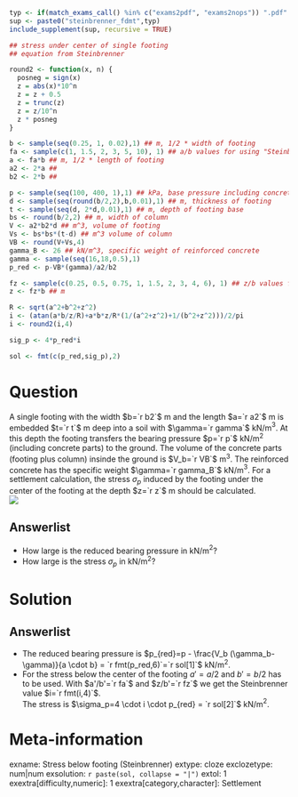 ```r
typ <- if(match_exams_call() %in% c("exams2pdf", "exams2nops")) ".pdf" else ".svg"
sup <- paste0("steinbrenner_fdmt",typ)
include_supplement(sup, recursive = TRUE)

## stress under center of single footing
## equation from Steinbrenner

round2 <- function(x, n) {
  posneg = sign(x)
  z = abs(x)*10^n
  z = z + 0.5
  z = trunc(z)
  z = z/10^n
  z * posneg
}

b <- sample(seq(0.25, 1, 0.02),1) ## m, 1/2 * width of footing
fa <- sample(c(1, 1.5, 2, 3, 5, 10), 1) ## a/b values for using "Steinbrenner" tables
a <- fa*b ## m, 1/2 * length of footing
a2 <- 2*a ## 
b2 <- 2*b ## 

p <- sample(seq(100, 400, 1),1) ## kPa, base pressure including concrete
d <- sample(seq(round(b/2,2),b,0.01),1) ## m, thickness of footing
t <- sample(seq(d, 2*d,0.01),1) ## m, depth of footing base
bs <- round(b/2,2) ## m, width of column
V <- a2*b2*d ## m^3, volume of footing
Vs <- bs*bs*(t-d) ## m^3 volume of column
VB <- round(V+Vs,4)
gamma_B <- 26 ## kN/m^3, specific weight of reinforced concrete 
gamma <- sample(seq(16,18,0.5),1)
p_red <- p-VB*(gamma)/a2/b2

fz <- sample(c(0.25, 0.5, 0.75, 1, 1.5, 2, 3, 4, 6), 1) ## z/b values for "Steinbrenner" table
z <- fz*b ## m

R <- sqrt(a^2+b^2+z^2)
i <- (atan(a*b/z/R)+a*b*z/R*(1/(a^2+z^2)+1/(b^2+z^2)))/2/pi
i <- round2(i,4)

sig_p <- 4*p_red*i

sol <- fmt(c(p_red,sig_p),2)
```

Question
========
A single footing with the width $b=`r b2`$ m and the length $a=`r a2`$ m
is embedded $t=`r t`$ m deep into a soil with $\gamma=`r gamma`$ kN/m$^3$.
At this depth the footing transfers the bearing pressure $p=`r p`$ kN/m$^2$
(including concrete parts) to the ground. The volume of the concrete parts
(footing plus column) insinde the ground is $V_b=`r VB`$ m$^3$. The reinforced
concrete has the specific weight $\gamma=`r gamma_B`$ kN/m$^3$. For a
settlement calculation, the stress $\sigma_p$ induced by the footing under the
center of the footing at the depth $z=`r z`$ m should be calculated.
\
![](steinbrenner_fdmt`r typ`)

Answerlist
----------
* How large is the reduced bearing pressure in kN/m$^2$?
* How large is the stress $\sigma_p$ in kN/m$^2$? 


Solution
========

Answerlist
----------
* The reduced bearing pressure is $p_{red}=p - \frac{V_b (\gamma_b-\gamma)}{a \cdot b} = `r fmt(p_red,6)`=`r sol[1]`$ kN/m$^2$.
* For the stress below the center of the footing $a'=a/2$ and $b'=b/2$ has to be used. With $a'/b'=`r fa`$ and $z/b'=`r fz`$ we get the Steinbrenner value $i=`r fmt(i,4)`$.  
  The stress is $\sigma_p=4 \cdot i \cdot p_{red} = `r sol[2]`$ kN/m$^2$.


Meta-information
================
exname: Stress below footing (Steinbrenner)
extype: cloze
exclozetype: num|num
exsolution: `r paste(sol, collapse = "|")`
extol: 1
exextra[difficulty,numeric]: 1
exextra[category,character]: Settlement
